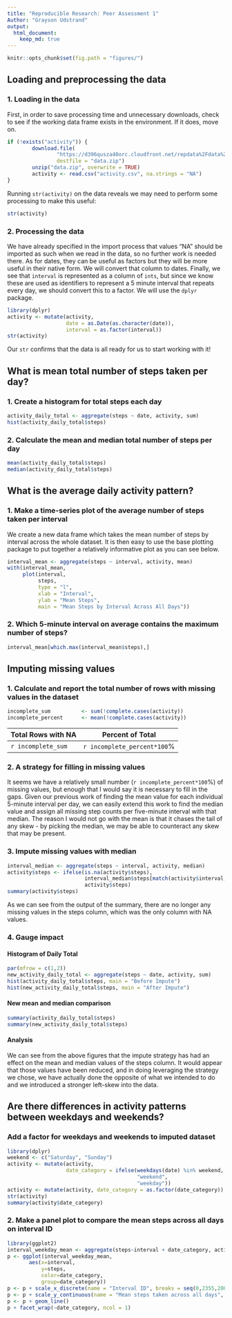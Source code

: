 ```yaml
---
title: "Reproducible Research: Peer Assessment 1"
Author: "Grayson Udstrand"
output: 
  html_document:
    keep_md: true
---
```

```r
knitr::opts_chunk$set(fig.path = "figures/")
```
## Loading and preprocessing the data
### 1. Loading in the data
  
First, in order to save processing time and unnecessary downloads, check to see
if the working data frame exists in the environment. If it does, move on.  
 
```r
if (!exists("activity")) {
        download.file(
                "https://d396qusza40orc.cloudfront.net/repdata%2Fdata%2Factivity.zip",
                destfile = "data.zip")
        unzip("data.zip", overwrite = TRUE)
        activity <- read.csv("activity.csv", na.strings = "NA")
}
```

Running `str(activity)` on the data reveals we may need to perform some
processing to make this useful:

```r
str(activity)
```


### 2. Processing the data
We have already specified in the import process that values "NA" should be
imported as such when we read in the data, so no further work is needed there. 
As for dates, they can be useful as factors but they will be more useful in 
their native form. We will convert that column to dates. Finally, we see that
`interval` is represented as a column of `ints`, but since we know these are
used as identifiers to represent a 5 minute interval that repeats every day, we
should convert this to a factor. We will use the `dplyr` package.

```r
library(dplyr)
activity <- mutate(activity, 
                   date = as.Date(as.character(date)), 
                   interval = as.factor(interval))
str(activity)
```

Our `str` confirms that the data is all ready for us to start working with it!

## What is mean total number of steps taken per day?
### 1. Create a histogram for total steps each day

```r
activity_daily_total <- aggregate(steps ~ date, activity, sum)
hist(activity_daily_total$steps)
```

### 2. Calculate the mean and median total number of steps per day
```r
mean(activity_daily_total$steps)
median(activity_daily_total$steps)
```


## What is the average daily activity pattern?
### 1. Make a time-series plot of the average number of steps taken per interval  
  
We create a new data frame which takes the mean number of steps by interval 
across the whole dataset. It is then easy to use the base plotting package to 
put together a relatively informative plot as you can see below.  

```r
interval_mean <- aggregate(steps ~ interval, activity, mean)
with(interval_mean, 
     plot(interval, 
          steps, 
          type = "l", 
          xlab = "Interval", 
          ylab = "Mean Steps", 
          main = "Mean Steps by Interval Across All Days"))
```

### 2. Which 5-minute interval on average contains the maximum number of steps?

```r
interval_mean[which.max(interval_mean$steps),]
```

## Imputing missing values
### 1. Calculate and report the total number of rows with missing values in the dataset
```r
incomplete_sum          <- sum(!complete.cases(activity))
incomplete_percent      <- mean(!complete.cases(activity))
```
Total Rows with NA | Percent of Total 
-------------------|-----------------
`r incomplete_sum` | `r incomplete_percent*100`%

### 2. A strategy for filling in missing values
It seems we have a relatively small number (`r incomplete_percent*100`%) of missing 
values, but enough that I would say it is necessary to fill in the gaps. Given 
our previous work of finding the mean value for each individual 5-minute interval
per day, we can easily extend this work to find the median value and assign all
missing step counts per five-minute interval with that median. The reason I would
not go with the mean is that it chases the tail of any skew - by picking the 
median, we may be able to counteract any skew that may be present.

### 3. Impute missing values with median
```r
interval_median <- aggregate(steps ~ interval, activity, median)
activity$steps <- ifelse(is.na(activity$steps),
                         interval_median$steps[match(activity$interval, interval_median$interval)],
                         activity$steps)
summary(activity$steps)
```
As we can see from the output of the summary, there are no longer any missing
values in the steps column, which was the only column with NA values. 

### 4. Gauge impact
#### Histogram of Daily Total
```r
par(mfrow = c(1,2))
new_activity_daily_total <- aggregate(steps ~ date, activity, sum)
hist(activity_daily_total$steps, main = "Before Impute")
hist(new_activity_daily_total$steps, main = "After Impute")
```

#### New mean and median comparison
```r
summary(activity_daily_total$steps)
summary(new_activity_daily_total$steps)
```

#### Analysis
We can see from the above figures that the impute strategy has had an effect on
the mean and median values of the steps column. It would appear that those values
have been reduced, and in doing leveraging the strategy we chose, we have
actually done the opposite of what we intended to do and we introduced a stronger
left-skew into the data. 

## Are there differences in activity patterns between weekdays and weekends?
### Add a factor for weekdays and weekends to imputed dataset
```r
library(dplyr)
weekend <- c("Saturday", "Sunday")
activity <- mutate(activity, 
                   date_category = ifelse(weekdays(date) %in% weekend,
                                          "weekend",
                                          "weekday"))
activity <- mutate(activity, date_category = as.factor(date_category))
str(activity)
summary(activity$date_category)
```
### 2. Make a panel plot to compare the mean steps across all days on interval ID
```r
library(ggplot2)
interval_weekday_mean <- aggregate(steps~interval + date_category, activity, mean)
p <- ggplot(interval_weekday_mean, 
       aes(x=interval,
           y=steps,
           color=date_category,
           group=date_category)) 
p <- p + scale_x_discrete(name = "Interval ID", breaks = seq(0,2355,200))
p <- p + scale_y_continuous(name = "Mean steps taken across all days", breaks = seq(0, 200, 25))
p <- p + geom_line()
p + facet_wrap(~date_category, ncol = 1)
```